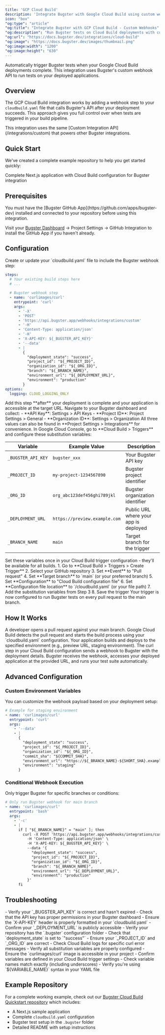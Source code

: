 ```yaml
---
title: 'GCP Cloud Build'
description: 'Integrate Bugster with Google Cloud Build using custom webhooks'
icon: "box"
"og:type": "article"
"og:title": "Integrate Bugster with GCP Cloud Build - Custom Webhooks"
"og:description": "Run Bugster tests on Cloud Build deployments with custom webhook integration. Complete cloudbuild.yaml examples, substitution variables, and troubleshooting."
"og:url": "https://docs.bugster.dev/integrations/cloud-build"
"og:image": "https://docs.bugster.dev/images/thumbnail.png"
"og:image:width": "1200"
"og:image:height": "630"
---
```


Automatically trigger Bugster tests when your Google Cloud Build deployments complete. This integration uses Bugster's custom webhook API to run tests on your deployed applications.

## Overview

The GCP Cloud Build integration works by adding a webhook step to your `cloudbuild.yaml` file that calls Bugster's API after your deployment succeeds. This approach gives you full control over when tests are triggered in your build pipeline.

<Tip>
This integration uses the same [Custom Integration API](/integrations/custom) that powers other Bugster integrations.
</Tip>

## Quick Start

We've created a complete example repository to help you get started quickly:

<Card title="Bugster Cloud Build Example" icon="github" href="https://github.com/Bugsterapp/bugster-quickstart/tree/main/platforms/gcp/cloud-build">
Complete Next.js application with Cloud Build configuration for Bugster integration
</Card>

## Prerequisites

<Warning>
You must have the [Bugster GitHub App](https://github.com/apps/bugster-dev) installed and connected to your repository before using this integration.
</Warning>

Visit your [Bugster Dashboard](https://app.bugster.dev) → Project Settings → GitHub Integration to install the GitHub App if you haven't already.

## Configuration

<Steps>
<Step title="Add Cloud Build configuration">
Create or update your `cloudbuild.yaml` file to include the Bugster webhook step:

```yaml cloudbuild.yaml
steps:
  # Your existing build steps here
  # ...
  
  # Bugster webhook step
  - name: 'curlimages/curl'
    entrypoint: 'curl'
    args:
      - '-X'
      - 'POST'
      - 'https://api.bugster.app/webhooks/integrations/custom'
      - '-H'
      - 'Content-Type: application/json'
      - '-H'
      - 'X-API-KEY: ${_BUGSTER_API_KEY}'
      - '--data'
      - |
        {
          "deployment_state": "success",
          "project_id": "${_PROJECT_ID}",
          "organization_id": "${_ORG_ID}",
          "branch": "${_BRANCH_NAME}",
          "environment_url": "${_DEPLOYMENT_URL}",
          "environment": "production"
        }
options:
  logging: CLOUD_LOGGING_ONLY
```

<Warning>
Add this step **after** your deployment is complete and your application is accessible at the target URL.
</Warning>
</Step>

<Step title="Get your Bugster credentials">
Navigate to your Bugster dashboard and collect:
- **API Key**: Settings > API Keys
- **Project ID**: Project Settings > General
- **Organization ID**: Settings > Organization

<Info>
All three values can also be found in **Project Settings > Integrations** for convenience.
</Info>
</Step>

<Step title="Configure substitution variables">
In Google Cloud Console, go to **Cloud Build > Triggers** and configure these substitution variables:

| Variable | Example Value | Description |
|----------|---------------|-------------|
| `_BUGSTER_API_KEY` | `bugster_xxx` | Your Bugster API key |
| `_PROJECT_ID` | `my-project-1234567890` | Bugster project identifier |
| `_ORG_ID` | `org_abc123def456ghi789jkl` | Bugster organization identifier |
| `_DEPLOYMENT_URL` | `https://preview.example.com` | Public URL where your app is deployed |
| `_BRANCH_NAME` | `main` | Target branch for the trigger |

<Tip>
Set these variables once in your Cloud Build trigger configuration - they'll be available for all builds.
</Tip>
</Step>

<Step title="Create the Cloud Build trigger">
1. Go to **Cloud Build > Triggers > Create Trigger**
2. Select your GitHub repository
3. Set **Event** to "Pull request"
4. Set **Target branch** to `main` (or your preferred branch)
5. Set **Configuration** to "Cloud Build configuration file"
6. Set **Configuration file location** to `/cloudbuild.yaml` (or your file path)
7. Add the substitution variables from Step 3
8. Save the trigger

<Check>
Your trigger is now configured to run Bugster tests on every pull request to the main branch.
</Check>
</Step>
</Steps>

## How It Works

<Steps>
<Step title="Developer creates pull request">
A developer opens a pull request against your main branch.
</Step>

<Step title="Cloud Build trigger activates">
Google Cloud Build detects the pull request and starts the build process using your `cloudbuild.yaml` configuration.
</Step>

<Step title="Application builds and deploys">
Your application builds and deploys to the specified environment (e.g., preview URL, staging environment).
</Step>

<Step title="Bugster webhook triggers">
The curl step in your Cloud Build configuration sends a webhook to Bugster with the deployment details.
</Step>

<Step title="Tests run automatically">
Bugster receives the webhook, accesses your deployed application at the provided URL, and runs your test suite automatically.
</Step>
</Steps>

## Advanced Configuration

### Custom Environment Variables

You can customize the webhook payload based on your deployment setup:

```yaml cloudbuild.yaml
# Example for staging environment
- name: 'curlimages/curl'
  entrypoint: 'curl'
  args:
    - '--data'
    - |
      {
        "deployment_state": "success",
        "project_id": "${_PROJECT_ID}",
        "organization_id": "${_ORG_ID}",
        "commit_sha": "${COMMIT_SHA}",
        "environment_url": "https://${_BRANCH_NAME}-${SHORT_SHA}.example.com",
        "environment": "staging"
      }
```

### Conditional Webhook Execution

Only trigger Bugster for specific branches or conditions:

```yaml cloudbuild.yaml
# Only run Bugster webhook for main branch
- name: 'curlimages/curl'
  entrypoint: 'bash'
  args:
    - '-c'
    - |
      if [ "${_BRANCH_NAME}" = "main" ]; then
        curl -X POST 'https://api.bugster.app/webhooks/integrations/custom' \
          -H 'Content-Type: application/json' \
          -H 'X-API-KEY: ${_BUGSTER_API_KEY}' \
          --data '{
            "deployment_state": "success",
            "project_id": "${_PROJECT_ID}",
            "organization_id": "${_ORG_ID}",
            "branch": "${_BRANCH_NAME}",
            "environment_url": "${_DEPLOYMENT_URL}",
            "environment": "production"
          }'
      fi
```

## Troubleshooting

<AccordionGroup>
<Accordion title="Webhook step fails with authentication error">
- Verify your `_BUGSTER_API_KEY` is correct and hasn't expired
- Check that the API key has proper permissions in your Bugster dashboard
- Ensure the `X-API-KEY` header is properly formatted in your `cloudbuild.yaml`
</Accordion>

<Accordion title="Tests not running after successful webhook">
- Confirm your `_DEPLOYMENT_URL` is publicly accessible
- Verify your repository has the `.bugster` configuration folder
- Check that `deployment_state` is set to `"success"`
- Ensure your `_PROJECT_ID` and `_ORG_ID` are correct
</Accordion>

<Accordion title="Build fails on webhook step">
- Check Cloud Build logs for specific curl error messages
- Verify all substitution variables are properly configured
- Ensure the `curlimages/curl` image is accessible in your project
</Accordion>

<Accordion title="Substitution variables not resolving">
- Confirm variables are defined in your Cloud Build trigger settings
- Check variable names match exactly (including underscores)
- Verify you're using `${VARIABLE_NAME}` syntax in your YAML file
</Accordion>
</AccordionGroup>

## Example Repository

For a complete working example, check out our [Bugster Cloud Build Quickstart repository](https://github.com/Bugsterapp/bugster-quickstart/tree/main/platforms/gcp/cloud-build) which includes:

- A Next.js sample application
- Complete `cloudbuild.yaml` configuration
- Bugster test setup in the `.bugster` folder
- Detailed README with setup instructions

